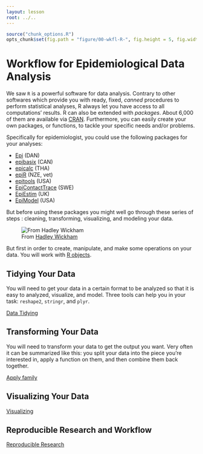 ```yaml
---
layout: lesson
root: ../..
---
```


```r
source("chunk_options.R")
opts_chunk$set(fig.path = "figure/00-wkfl-R-", fig.height = 5, fig.width = 10)
```


# Workflow for Epidemiological Data Analysis

We saw `R` is a powerful software for data analysis. Contrary to other softwares
which provide you with ready, fixed, *canned* procedures to perform statistical
analyses, R always let you have access to all computations' results. R can also be
extended with *packages*. About 6,000 of them are available via
[CRAN](http://cran.r-project.org/web/packages/). Furthermore, you can easily
create your own packages, or functions, to tackle your specific needs and/or
problems.

Specifically for epidemiologist, you could use the following packages for your
analyses:

- [Epi](http://cran.r-project.org/web/packages/Epi/index.html) (DAN)
- [epibasix](http://cran.r-project.org/web/packages/epibasix/index.html) (CAN)
- [epicalc](http://cran.r-project.org/web/packages/epicalc/index.html) (THA)
- [epiR](http://cran.r-project.org/web/packages/epiR/index.html) (NZE, vet)
- [epitools](http://cran.r-project.org/web/packages/epitools/index.html) (USA)
- [EpiContactTrace](http://cran.r-project.org/web/packages/EpiContactTrace/index.html) (SWE)
- [EpiEstim](http://cran.r-project.org/web/packages/EpiEstim/index.html) (UK)
- [EpiModel](http://cran.r-project.org/web/packages/EpiModel/index.html) (USA)

But before using these packages you might well go through these series of steps :
cleaning, transforming, visualizing, and modeling your data.

![From [Hadley Wickham](http://vita.had.co.nz/papers/tidy-data-pres.pdf)](figure/clean.png)

But first in order to create, manipulate, and make some operations on your
data. You will work with [R objects](01-data-structures.html).


## Tidying Your Data

You will need to get your data in a certain format to be analyzed so that it is
easy to analyzed, visualize, and model. Three tools can help you in your task:
`reshape2`, `stringr`, and `plyr`.

[Data Tidying](02-tidy.Rmd)


## Transforming Your Data

You will need to transform your data to get the output you want. Very often it
can be summarized like this: you split your data into the piece you're
interested in, apply a function on them, and then combine them back together.

[Apply family](03-apply-family.html)

## Visualizing Your Data

[Visualizing](04-visualization.html)

## Reproducible Research and Workflow

[Reproducible Research](05-RR.html)
